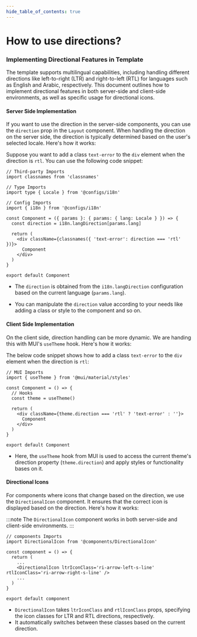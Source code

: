 ```yaml
---
hide_table_of_contents: true
---
```



# How to use directions?


### Implementing Directional Features in <TemplateName /> Template


The <TemplateName /> template supports multilingual capabilities, including handling different directions like left-to-right (LTR) and right-to-left (RTL) for languages such as English and Arabic, respectively.
This document outlines how to implement directional features in both server-side and client-side environments, as well as specific usage for directional icons.

#### Server Side Implementation

If you want to use the direction in the server-side components, you can use the `direction` prop in the `Layout` component.
When handling the direction on the server side, the direction is typically determined based on the user's selected locale. Here's how it works:

Suppose you want to add a class `text-error` to the `div` element when the direction is `rtl`. You can use the following code snippet:

```tsx title='page.tsx'
// Third-party Imports
import classnames from 'classnames'

// Type Imports
import type { Locale } from '@configs/i18n'

// Config Imports
import { i18n } from '@configs/i18n'

const Component = ({ params }: { params: { lang: Locale } }) => {
  const direction = i18n.langDirection[params.lang]

  return (
    <div className={classnames({ 'text-error': direction === 'rtl' })}>
      Component
    </div>
  )
}

export default Component

```

- The `direction` is obtained from the `i18n.langDirection` configuration based on the current language (`params.lang`).
  
- You can manipulate the `direction` value according to your needs like adding a class or style to the component and so on.

#### Client Side Implementation

On the client side, direction handling can be more dynamic. We are handing this with MUI's `useTheme` hook. Here's how it works:

The below code snippet shows how to add a class `text-error` to the `div` element when the direction is `rtl`:

```tsx title='component.tsx'
// MUI Imports
import { useTheme } from '@mui/material/styles'

const Component = () => {
  // Hooks
  const theme = useTheme()

  return (
    <div className={theme.direction === 'rtl' ? 'text-error' : ''}>
      Component
    </div>
  )
}

export default Component
```

- Here, the `useTheme` hook from MUI is used to access the current theme's direction property (`theme.direction`) and apply styles or functionality bases on it.

#### Directional Icons

For components where icons that change based on the direction, we use the `DirectionalIcon` component. It ensures that the correct icon is displayed based on the direction. Here's how it works:

:::note
The `DirectionalIcon` component works in both server-side and client-side environments.
:::

```tsx title='component.tsx'
// components Imports
import DirectionalIcon from '@components/DirectionalIcon'

const component = () => {
  return (
    ...
    <DirectionalIcon ltrIconClass='ri-arrow-left-s-line' rtlIconClass='ri-arrow-right-s-line' />
    ...
  )
}

export default component
```

- `DirectionalIcon` takes `ltrIconClass` and `rtlIconClass` props, specifying the icon classes for LTR and RTL directions, respectively.
- It automatically switches between these classes based on the current direction.
